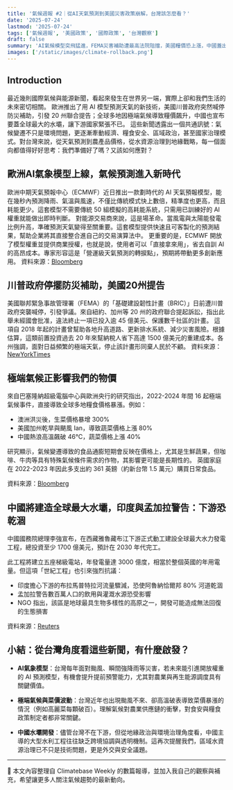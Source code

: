 ```yaml
---
title: '氣候週報 #2｜從AI天氣預測到美國災害政策崩解，台灣該怎麼看？'
date: '2025-07-24'
lastmod: '2025-07-24'
tags: ['氣候週報', '美國政策', '國際政策', '台灣觀察']
draft: false
summary: 'AI氣候模型突飛猛進，FEMA災害補助遭最高法院阻擋，美國糧價恐上漲，中國蓋出新水壩……而這些看似遙遠的新聞，其實也牽動著台灣未來的風險與選擇。'
images: ['/static/images/climate-rollback.png']
---
```


## Introduction

最近幾則國際氣候與能源新聞，看起來發生在世界另一端，實際上卻和我們生活的未來密切相關。
歐洲推出了用 AI 模型預測天氣的新技術，美國川普政府突然喊停防災補助，引發 20 州聯合提告；全球多地因極端氣候導致糧價飆升，中國也宣布要蓋全球最大的水壩，讓下游國家緊張不已。
這些新聞透露出一個共通訊號：氣候變遷不只是環境問題，更逐漸牽動經濟、糧食安全、區域政治，甚至國家治理模式。對台灣來說，從天氣預測到農產品價格，從水資源治理到地緣戰略，每一個面向都值得好好思考：我們準備好了嗎？又該如何應對？

<TOCInline toc={props.toc} exclude="Introduction" />

## 歐洲AI氣象模型上線，氣候預測進入新時代

歐洲中期天氣預報中心（ECMWF）近日推出一款劃時代的 AI 天氣預報模型，能在幾秒內預測降雨、氣溫與風速，不僅比傳統模式快上數倍，精準度也更高，而且耗能更少。這套模型不需要傳統 50 組模擬的高耗能系統，只需用已訓練好的 AI 權重就能做出即時判斷。
對能源交易商來說，這是場革命。當風電與太陽能發電比例升高，準確預測天氣變得至關重要。這套模型提供快速且可客製化的預測結果，幫助企業將其直接整合進自己的交易演算法中。
更重要的是，ECMWF 開放了模型權重並提供商業授權，也就是說，使用者可以「直接拿來用」，省去自訓 AI 的高昂成本。專家形容這是「營運級天氣預測的轉捩點」，預期將帶動更多創新應用。
資料來源：[Bloomberg](https://www.bloomberg.com/news/newsletters/2025-07-21/europe-s-new-ai-weather-model-delivers-lightning-speed-intel-for-traders?srnd=phx-green)


## 川普政府停擺防災補助，美國20州提告

美國聯邦緊急事故管理署（FEMA）的「基礎建設韌性計畫（BRIC）」日前遭川普政府突襲喊停，引發爭議。來自紐約、加州等 20 州的政府聯合提起訴訟，指出此舉未經國會批准，違法終止一項已投入逾 45 億美元、保護數千社區的計畫。
這項自 2018 年起的計畫曾幫助各地升高道路、更新排水系統、減少災害風險。根據估算，這類前置投資過去 20 年來幫納稅人省下高達 1500 億美元的重建成本。各州強調，面對日益頻繁的極端天氣，停止該計畫形同棄人民於不顧。
資料來源：[NewYorkTimes](https://www.nytimes.com/2025/07/16/us/politics/trump-lawsuit-fema-disaster-funding.html)


## 極端氣候正影響我們的物價
來自巴塞隆納超級電腦中心與歐洲央行的研究指出，2022-2024 年間 16 起極端氣候事件，直接導致全球多地糧食價格暴漲。例如：

- 澳洲洪災後，生菜價格暴增 300%
- 美國加州乾旱與颶風 Ian，導致蔬菜價格上漲 80%
- 中國熱浪高溫飆破 46°C，蔬菜價格上漲 40%

研究顯示，氣候變遷導致的食品通膨短期會反映在價格上，尤其是生鮮蔬果，但咖啡、牛肉等具有特殊氣候條件需求的作物，其影響更可能是長期性的。
英國家庭在 2022-2023 年因此多支出約 361 英鎊（約新台幣 1.5 萬元）購買日常食品。

資料來源：[Bloomberg](https://www.bloomberg.com/news/articles/2025-07-20/your-food-budget-is-more-expensive-because-of-climate-change-here-s-how?sref=Oz9Q3OZU)

## 中國將建造全球最大水壩，印度與孟加拉警告：下游恐乾涸

中國國務院總理李強宣布，在西藏雅魯藏布江下游正式動工建設全球最大水力發電工程，總投資至少 1700 億美元，預計在 2030 年代完工。

此工程將建立五座梯級電站，年發電量達 3000 億度，相當於整個英國的年用電量。但這項「世紀工程」也引來強烈抗議：

- 印度擔心下游的布拉馬普特拉河流量驟減，恐使阿魯納恰爾邦 80% 河道乾涸
- 孟加拉警告數百萬人口的飲用與灌溉水源恐受影響
- NGO 指出，該區是地球最具生物多樣性的高原之一，開發可能造成無法回復的生態損害

資料來源：[Reuters](https://www.reuters.com/sustainability/climate-energy/china-embarks-worlds-largest-hydropower-dam-capital-markets-cheer-2025-07-21/)


## 小結：從台灣角度看這些新聞，有什麼啟發？

- **AI氣象模型**：台灣每年面對颱風、瞬間強降雨等災害，若未來能引進開放權重的 AI 預測模型，有機會提升提前預警能力，尤其對農業與再生能源調度具有關鍵價值。

- **極端氣候與菜價波動**：台灣近年也出現颱風不來、卻高溫破表導致菜價暴漲的情況（例如高麗菜每顆破百）。理解氣候對農業供應鏈的衝擊，對食安與糧食政策制定者都非常關鍵。

- **中國水壩開發**：儘管台灣不在下游，但從地緣政治與環境治理角度看，中國主導的大型水利工程往往缺乏跨境協調與透明機制。這再次提醒我們，區域水資源治理已不只是技術問題，更是外交與安全議題。

---

📌 本文內容整理自 Climatebase Weekly 的數篇報導，並加入我自己的觀察與補充，希望讓更多人關注氣候趨勢的最新動向。